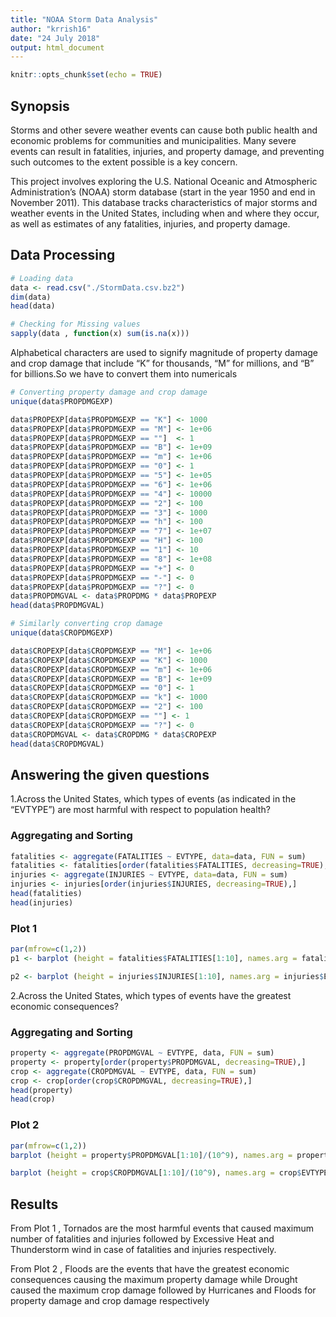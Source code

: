 ---
title: "NOAA Storm Data Analysis"
author: "krrish16"
date: "24 July 2018"
output: html_document
---

```{r setup, include=FALSE}
knitr::opts_chunk$set(echo = TRUE)
```

## Synopsis
Storms and other severe weather events can cause both public health and economic problems for communities and municipalities. Many severe events can result in fatalities, injuries, and property damage, and preventing such outcomes to the extent possible is a key concern.

This project involves exploring the U.S. National Oceanic and Atmospheric Administration's (NOAA) storm database (start in the year 1950 and end in November 2011). This database tracks characteristics of major storms and weather events in the United States, including when and where they occur, as well as estimates of any fatalities, injuries, and property damage.

## Data Processing
```{r}
# Loading data
data <- read.csv("./StormData.csv.bz2")
dim(data)
head(data)

# Checking for Missing values
sapply(data , function(x) sum(is.na(x)))
```
Alphabetical characters are used to signify magnitude of property damage and crop damage that include "K" for thousands, "M" for millions, and "B" for billions.So we have to convert them into numericals
```{r}
# Converting property damage and crop damage
unique(data$PROPDMGEXP)

data$PROPEXP[data$PROPDMGEXP == "K"] <- 1000
data$PROPEXP[data$PROPDMGEXP == "M"] <- 1e+06
data$PROPEXP[data$PROPDMGEXP == ""]  <- 1
data$PROPEXP[data$PROPDMGEXP == "B"] <- 1e+09
data$PROPEXP[data$PROPDMGEXP == "m"] <- 1e+06
data$PROPEXP[data$PROPDMGEXP == "0"] <- 1
data$PROPEXP[data$PROPDMGEXP == "5"] <- 1e+05
data$PROPEXP[data$PROPDMGEXP == "6"] <- 1e+06
data$PROPEXP[data$PROPDMGEXP == "4"] <- 10000
data$PROPEXP[data$PROPDMGEXP == "2"] <- 100
data$PROPEXP[data$PROPDMGEXP == "3"] <- 1000
data$PROPEXP[data$PROPDMGEXP == "h"] <- 100
data$PROPEXP[data$PROPDMGEXP == "7"] <- 1e+07
data$PROPEXP[data$PROPDMGEXP == "H"] <- 100
data$PROPEXP[data$PROPDMGEXP == "1"] <- 10
data$PROPEXP[data$PROPDMGEXP == "8"] <- 1e+08
data$PROPEXP[data$PROPDMGEXP == "+"] <- 0
data$PROPEXP[data$PROPDMGEXP == "-"] <- 0
data$PROPEXP[data$PROPDMGEXP == "?"] <- 0
data$PROPDMGVAL <- data$PROPDMG * data$PROPEXP
head(data$PROPDMGVAL)

# Similarly converting crop damage
unique(data$CROPDMGEXP)

data$CROPEXP[data$CROPDMGEXP == "M"] <- 1e+06
data$CROPEXP[data$CROPDMGEXP == "K"] <- 1000
data$CROPEXP[data$CROPDMGEXP == "m"] <- 1e+06
data$CROPEXP[data$CROPDMGEXP == "B"] <- 1e+09
data$CROPEXP[data$CROPDMGEXP == "0"] <- 1
data$CROPEXP[data$CROPDMGEXP == "k"] <- 1000
data$CROPEXP[data$CROPDMGEXP == "2"] <- 100
data$CROPEXP[data$CROPDMGEXP == ""] <- 1
data$CROPEXP[data$CROPDMGEXP == "?"] <- 0
data$CROPDMGVAL <- data$CROPDMG * data$CROPEXP
head(data$CROPDMGVAL)
```

## Answering the given questions

1.Across the United States, which types of events (as indicated in the "EVTYPE") are most harmful with respect to population health?

### Aggregating and Sorting
```{r}

fatalities <- aggregate(FATALITIES ~ EVTYPE, data=data, FUN = sum)
fatalities <- fatalities[order(fatalities$FATALITIES, decreasing=TRUE),]
injuries <- aggregate(INJURIES ~ EVTYPE, data=data, FUN = sum)
injuries <- injuries[order(injuries$INJURIES, decreasing=TRUE),]
head(fatalities)
head(injuries)
```
### Plot 1 
```{r}
par(mfrow=c(1,2))
p1 <- barplot (height = fatalities$FATALITIES[1:10], names.arg = fatalities$EVTYPE[1:10], las = 2, cex.names= 0.6, col = "light blue" , main = "Fatalities Count vs Event Type")

p2 <- barplot (height = injuries$INJURIES[1:10], names.arg = injuries$EVTYPE[1:10], las = 2, cex.names= 0.6, col = "light blue" , main = "Injuries Count vs Event Type")
```

2.Across the United States, which types of events have the greatest economic consequences?

### Aggregating and Sorting
```{r}
property <- aggregate(PROPDMGVAL ~ EVTYPE, data, FUN = sum)
property <- property[order(property$PROPDMGVAL, decreasing=TRUE),]
crop <- aggregate(CROPDMGVAL ~ EVTYPE, data, FUN = sum)
crop <- crop[order(crop$CROPDMGVAL, decreasing=TRUE),]
head(property)
head(crop)
```

### Plot 2
```{r}
par(mfrow=c(1,2))
barplot (height = property$PROPDMGVAL[1:10]/(10^9), names.arg = property$EVTYPE[1:10], las = 2, cex.names= 0.6,col = "blue" , main = "Property Damage vs Event Type")

barplot (height = crop$CROPDMGVAL[1:10]/(10^9), names.arg = crop$EVTYPE[1:10], las = 2, cex.names= 0.6,col = "blue" , main = "Crop Damage vs Event Type")
```


## Results
From Plot 1 , 
Tornados are the most harmful events that caused maximum number of fatalities and injuries followed by Excessive Heat and Thunderstorm wind in case of fatalities and injuries respectively. 

From Plot 2 ,
Floods are the events that have the greatest economic consequences causing the maximum property damage while Drought caused the maximum crop damage followed by Hurricanes and Floods for property damage and crop damage respectively